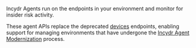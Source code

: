 Incydr Agents run on the endpoints in your environment and monitor for insider risk activity.

These agent APIs replace the deprecated [devices](#tag/Devices) endpoints, enabling support for managing environments
that have undergone the [Incydr Agent Modernization](https://support.code42.com/hc/en-us/articles/14827723676311)
process.
